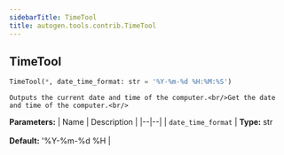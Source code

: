 ```yaml
---
sidebarTitle: TimeTool
title: autogen.tools.contrib.TimeTool
---
```

<h2 id="autogen.tools.contrib.TimeTool" class="doc doc-heading">
    <code class="doc-symbol doc-symbol-heading doc-symbol-class"></code>
    <span class="doc doc-object-name doc-class-name">TimeTool</span>
</h2>

```python
TimeTool(*, date_time_format: str = '%Y-%m-%d %H:%M:%S')
```

    Outputs the current date and time of the computer.<br/>Get the date and time of the computer.<br/>

<b>Parameters:</b>
| Name | Description |
|--|--|
| `date_time_format` | **Type:** str<br/><br/>**Default:** '%Y-%m-%d %H |